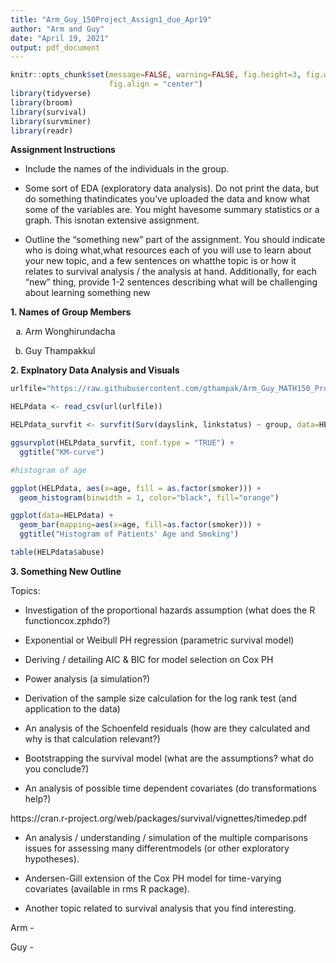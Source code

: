```yaml
---
title: "Arm_Guy_150Project_Assign1_due_Apr19"
author: "Arm and Guy"
date: "April 19, 2021"
output: pdf_document
---
```


```r
knitr::opts_chunk$set(message=FALSE, warning=FALSE, fig.height=3, fig.width=5, 
                      fig.align = "center")
library(tidyverse)
library(broom)
library(survival)
library(survminer)
library(readr)
```

**Assignment Instructions**

- Include the names of the individuals in the group.

- Some  sort  of  EDA  (exploratory  data  analysis).   Do  not  print  the  data,  but  do  something  thatindicates you’ve uploaded the data and know what some of the variables are.  You might havesome summary statistics or a graph.  This isnotan extensive assignment.

- Outline the “something new” part of the assignment.  You should indicate who is doing what,what resources each of you will use to learn about your new topic, and a few sentences on whatthe topic is or how it relates to survival analysis / the analysis at hand.  Additionally, for each “new” thing, provide 1-2 sentences describing what will be challenging about learning something new

**1. Names of Group Members**

a. Arm Wonghirundacha

b. Guy Thampakkul

**2. Explnatory Data Analysis and Visuals**

```r
urlfile="https://raw.githubusercontent.com/gthampak/Arm_Guy_MATH150_Project/main/HELPdata.csv"

HELPdata <- read_csv(url(urlfile))
```

```r
HELPdata_survfit <- survfit(Surv(dayslink, linkstatus) ~ group, data=HELPdata)

ggsurvplot(HELPdata_survfit, conf.type = "TRUE") + 
  ggtitle("KM-curve")
```

```r
#histogram of age

ggplot(HELPdata, aes(x=age, fill = as.factor(smoker))) + 
  geom_histogram(binwidth = 1, color="black", fill="orange")
```

```r
ggplot(data=HELPdata) + 
  geom_bar(mapping=aes(x=age, fill=as.factor(smoker))) +
  ggtitle("Histogram of Patients' Age and Smoking")
```

```r
table(HELPdata$abuse)
```

**3. Something New Outline **

Topics:

- Investigation of the proportional hazards assumption (what does the R functioncox.zphdo?)

- Exponential or Weibull PH regression (parametric survival model)

- Deriving / detailing AIC & BIC for model selection on Cox PH

- Power analysis (a simulation?)

- Derivation of the sample size calculation for the log rank test (and application to the data)

- An analysis of the Schoenfeld residuals (how are they calculated and why is that calculation relevant?)

- Bootstrapping the survival model (what are the assumptions?  what do you conclude?)

- An analysis of possible time dependent covariates (do transformations help?)

https://cran.r-project.org/web/packages/survival/vignettes/timedep.pdf

- An analysis / understanding / simulation of the multiple comparisons issues for assessing many differentmodels (or other exploratory hypotheses).

- Andersen-Gill extension of the Cox PH model for time-varying covariates (available in rms R package).

- Another topic related to survival analysis that you find interesting.


Arm - 

Guy - 





